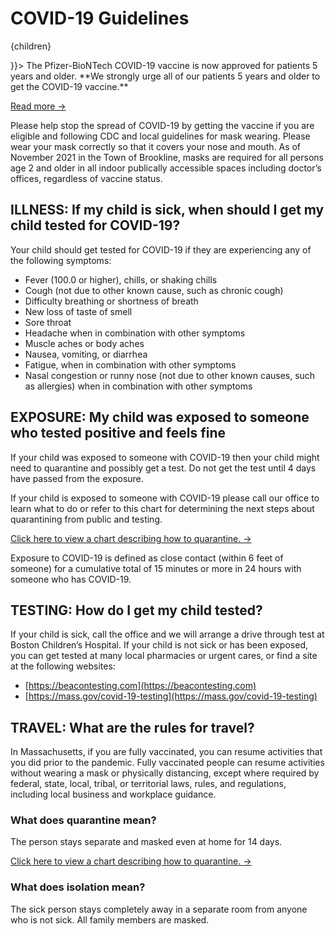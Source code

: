 


# COVID-19 Guidelines

<Alert color="yellow">
  <MDXProvider components={{ p: ({ children }) => <p className="m-0">{children}</p> }}>
The Pfizer-BioNTech COVID-19 vaccine is now approved for patients 5 years
and older. **We strongly urge all of our patients 5 years and older to get the
COVID-19 vaccine.**

[Read more →](/covid19/vaccination)
</MDXProvider>
</Alert>

Please help stop the spread of COVID-19 by getting the vaccine if you are eligible and following CDC and local guidelines for mask wearing. Please wear your mask correctly so that it covers your nose and mouth. As of November 2021 in the Town of Brookline, masks are required for all persons age 2 and older in all indoor publically accessible spaces including doctor’s offices, regardless of vaccine status.

## ILLNESS: If my child is sick, when should I get my child tested for COVID-19?

Your child should get tested for COVID-19 if they are experiencing any of the
following symptoms:

- Fever (100.0 or higher), chills, or shaking chills
- Cough (not due to other known cause, such as chronic cough)
- Difficulty breathing or shortness of breath
- New loss of taste of smell
- Sore throat
- Headache when in combination with other symptoms
- Muscle aches or body aches
- Nausea, vomiting, or diarrhea
- Fatigue, when in combination with other symptoms
- Nasal congestion or runny nose (not due to other known causes, such as 
  allergies) when in combination with other symptoms

## EXPOSURE: My child was exposed to someone who tested positive and feels fine

If your child was exposed to someone with COVID-19 then your child might need to quarantine and possibly get a test. Do not get the test until 4 days have passed from the exposure. 

If your child is exposed to someone with COVID-19 please call our office to learn what to do or refer to this chart for determining the next steps about quarantining from public and testing.

[Click here to view a chart describing how to quarantine. →](https://files.rothrotterlaster.com/quarantine.pdf)

Exposure to COVID-19 is defined as close contact (within 6 feet of someone) for a cumulative total of 15 minutes or more in 24 hours with someone who has COVID-19.

## TESTING: How do I get my child tested?

If your child is sick, call the office and we will arrange a drive through
test at Boston Children’s Hospital. If your child is not sick or has been
exposed, you can get tested at many local pharmacies or urgent cares, or find a site at the following websites:

- [https://beacontesting.com](https://beacontesting.com)
- [https://mass.gov/covid-19-testing](https://mass.gov/covid-19-testing)

## TRAVEL: What are the rules for travel?

In Massachusetts, if you are fully vaccinated, you can resume activities that you did prior to the pandemic. Fully vaccinated people can resume activities without wearing a mask or physically distancing, except where required by federal, state, local, tribal, or territorial laws, rules, and regulations, including local business and workplace guidance.

### What does quarantine mean?

The person stays separate and masked even at home for 14 days.

[Click here to view a chart describing how to quarantine. →](https://files.rothrotterlaster.com/quarantine-2021-11-17.pdf)

### What does isolation mean?

The sick person stays completely away in a separate room from anyone who is
not sick. All family members are masked.

